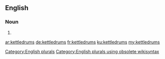 ==English==

===Noun===
{{head|en}}

# {{plural of|kettledrum}}

[[Category:English plurals]][[Category:English plurals using obsolete wikisyntax]]

[[ar:kettledrums]]
[[de:kettledrums]]
[[fr:kettledrums]]
[[ku:kettledrums]]
[[my:kettledrums]]